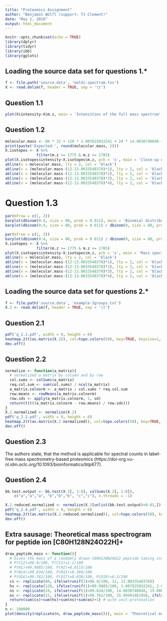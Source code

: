 ```yaml
---
title: "Proteomics Assignment"
author: "Benjamin Wölfl (support: TJ Clement)"
date: "May 1, 2018"
output: html_document
---
```


```r
knitr::opts_chunk$set(echo = TRUE)
library(dplyr)
library(tidyr)
library(ibb)
library(gplots)
```

## Loading the source data set for questions 1.*
```r
f <- file.path('source.data', 'maldi-spectrum.tsv')
X <- read.delim(f, header = TRUE, sep = '\t')
```

## Question 1.1
```r
plot(X$intensity~X$m.z, main = 'Intensities of the full mass spectrum', xlab = 'm/z [ ]', ylab = 'Intensity [ ]', frame.plot = TRUE, las = 2, type = 'l')
```

## Question 1.2
```r
molecular.mass <- 80 * 12 + 128 * 1.007825032241 + 24 * 14.0030740048 + 22 * 15.99491461956 + 1 # 1 for proton
print(paste('Expected:', round(molecular.mass, 2)))
X.isotopes <- X %>%
              filter(m.z >= 1775 & m.z <= 1785)
plot(X.isotopes$intensity~X.isotopes$m.z, pch = 'x', main = 'Close-up on the intensities for the full mass spectrum', sub = 'The first 5 C-isotopes.', type = 'l', xlab = 'm/z [ ]', ylab = 'Intensity [ ]', lwd = 2)
abline(v = molecular.mass, lty = 2, col = 'black')
abline(v = (molecular.mass-(12-13.0033548378)*1), lty = 2, col = 'black')
abline(v = (molecular.mass-(12-13.0033548378)*2), lty = 2, col = 'black')
abline(v = (molecular.mass-(12-13.0033548378)*3), lty = 2, col = 'black')
abline(v = (molecular.mass-(12-13.0033548378)*4), lty = 2, col = 'black')
```

# Question 1.3
```r
par(mfrow = c(1, 2))
barplot(dbinom(0:4, size = 80, prob = 0.011), main = 'Binomial distribution', names.arg = c('Pure C12', 'With 1 C13', 'With 2 C13', 'With 3 C13', 'With 4 C13'), ylab = 'Probability [ ]', las = 2) #  sub = 'p(C13) = 0.011, 80 trials'
barplot(dbinom(0:4, size = 80, prob = 0.011) / dbinom(0, size = 80, prob = 0.011), main = 'Relative intensities', names.arg = c('Pure C12', 'With 1 C13', 'With 2 C13', 'With 3 C13', 'With 4 C13'), ylab = 'Relative intensity (div. by pure C12) [ ]', las = 2)
```

```r
par(mfrow = c(1, 2))
barplot(dbinom(0:4, size = 80, prob = 0.011) / dbinom(0, size = 80, prob = 0.011), main = 'Rel. intensities (C-isot.)', names.arg = c('Pure C12', 'With 1 C13', 'With 2 C13', 'With 3 C13', 'With 4 C13'), las = 2, ylab = 'Relative intensity')
X.isotopes <- X %>%
              filter(m.z >= 1775 & m.z <= 1785)
plot(X.isotopes$intensity~X.isotopes$m.z, pch = 'x', main = 'Mass spectrum', sub = 'The first 5 C-isotopes.', type = 'l', xlab = 'm/z [ ]', ylab = 'Intensity [ ]', lwd = 2)
abline(v = molecular.mass, lty = 2, col = 'black')
abline(v = (molecular.mass-(12-13.0033548378)*1), lty = 2, col = 'black')
abline(v = (molecular.mass-(12-13.0033548378)*2), lty = 2, col = 'black')
abline(v = (molecular.mass-(12-13.0033548378)*3), lty = 2, col = 'black')
abline(v = (molecular.mass-(12-13.0033548378)*4), lty = 2, col = 'black')
```

## Loading the source data set for questions 2.*
```r
f <- file.path('source.data', 'example-3groups.txt')
X.2 <- read.delim(f, header = TRUE, sep = '\t')
```

## Question 2.1
```r
pdf('q_2.1.pdf', width = 9, height = 6)
heatmap.2(t(as.matrix(X.2)), col=topo.colors(50), key=TRUE, keysize=1, cexRow=1, labCol=NA, scale='none', symkey=FALSE, density.info="none", trace='none', xlab = 'Protein IDs', ylab = 'Sample IDs')
dev.off()
```

## Question 2.2
```r
normalize <- function(a_matrix){
  # normalized a matrix by column and by row
  col.sums <- colSums(a_matrix)
  req.col.sum <- sum(col.sums) / ncol(a_matrix)
  a_matrix.colnorm <- a_matrix / col.sums * req.col.sum
  row.means <- rowMeans(a_matrix.colnorm)
  row.sds <- apply(a_matrix.colnorm, 1, sd)
  return(t(t((a_matrix.colnorm - row.means) / row.sds)))
}
X.2.normalized <- normalize(X.2)
pdf('q_2.2.pdf', width = 9, height = 6)
heatmap.2(t(as.matrix(X.2.normalized)), col=topo.colors(50), key=TRUE, keysize=1, cexRow=1, labCol=NA, scale='none', symkey=FALSE, density.info="none", trace='none', xlab = 'Protein IDs', ylab = 'Sample IDs')
dev.off()
```

## Question 2.3
The authors state, that the method is applicable for spectral counts in label-free mass spectrometry-based proteomics (https://doi-org.vu-nl.idm.oclc.org/10.1093/bioinformatics/btp677).

## Question 2.4
```r
bb.test.output <- bb.test(X.2[, 1:8], colSums(X.2[, 1:8]),
    c("a","a","a", "b","b","b", "c","c"), n.threads = -1)
```

```r
X.2.reduced.normalized <- normalize(X.2[unlist(bb.test.output)<0.01,])
pdf('q_2.4.pdf', width = 9, height = 6)
heatmap.2(t(as.matrix(X.2.reduced.normalized)), col=topo.colors(50), key=TRUE, keysize=1, cexRow=1, labCol=NA, scale='none', symkey=FALSE, density.info="none", trace='none', xlab = 'Protein IDs', ylab = 'Sample IDs')
dev.off()
```

## Extra sausage: Theoretical mass spectrogram for peptide ion [C80H128N24O22H]+
```r
draw_peptide_mass <- function(){
  # Gives the mass of a randomly drawn C80H128N24O22 peptide taking into consideraton natural isotope abundancies.
  # P(C12)=98.9/100, P(C13)=1.1/100
  # P(H1)=99.9885/100, P(H2)=0.0115/100
  # P(N14)=99.634/100, P(N15)=0.366/100
  # P(O16)=99.762/100, P(O17)=0.038/100, P(O18)=0.2/100
  cs <- replicate(80, ifelse(runif(1)<98.9/100, 12, 13.0033548378))
  hs <- replicate(128, ifelse(runif(1)<99.9885/100, 1.007825032241, 2.01410177811))
  ns <- replicate(24, ifelse(runif(1)<99.634/100, 14.0030740048, 15.0001088982))
  os <- replicate(22, ifelse(runif(1)<99.762/100, 15.99491461956, ifelse(runif(1)<(0.038/ (0.038 + 0.2)), 16.99913170, 17.9991610)))
  return(sum(cs)+sum(hs)+sum(ns)+sum(os)+1) # with unit-protonation
}
n <- 100000
plot(density(replicate(n, draw_peptide_mass())), main = 'Theoretical mass spectrogram', xlab = 'm/z [ ]', ylab = 'Intensity [ ]')
```



